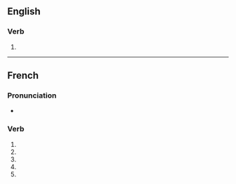 {{also|achromatisé}}
==English==

===Verb===
{{en-verb|achromatis}}

# {{standard spelling of|from=Non-Oxford British spelling|lang=en|achromatize}}

----

==French==

===Pronunciation===
* {{homophones|achromatisent|achromatises|lang=fr}}

===Verb===
{{head|fr|verb form}}

# {{inflection of|achromatiser||1|s|pres|ind|lang=fr}}
# {{inflection of|achromatiser||3|s|pres|ind|lang=fr}}
# {{inflection of|achromatiser||1|s|pres|sub|lang=fr}}
# {{inflection of|achromatiser||3|s|pres|sub|lang=fr}}
# {{inflection of|achromatiser||2|s|imp|lang=fr}}